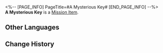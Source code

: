 <%-- [PAGE_INFO]
PageTitle=#A Mysterious Key#
[END_PAGE_INFO] --%>
{{Item Infobox
|id          = 140240
|image       = Item A Mysterious Key.png
|type        = Mission Item
|invCategory = Missions
|rarity      = 3
|effect      = 
|description = A slightly rusty key with no clear indication of which lock it corresponds to. Try it on all the locks you can until you find the right one!
}}
'''A Mysterious Key''' is a [[Mission Item]].

==Other Languages==
{{Other Languages
|en   = A Mysterious Key
|zhs  = 神秘钥匙
|zht  = 神秘鑰匙
|ja   = 神秘的なカギ
|ko   = 신비한 열쇠
|es   = Llave misteriosa
|fr   = Clé mystérieuse
|ru   = Загадочный ключ
|th   = กุญแจลึกลับ
|vi   = Chìa Khóa Thần Bí
|de   = Geheimnisvoller Schlüssel
|id   = Kunci Misterius
|pt   = Uma Chave Misteriosa
}}

==Change History==
{{Change History|1.2}}